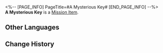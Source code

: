 <%-- [PAGE_INFO]
PageTitle=#A Mysterious Key#
[END_PAGE_INFO] --%>
{{Item Infobox
|id          = 140240
|image       = Item A Mysterious Key.png
|type        = Mission Item
|invCategory = Missions
|rarity      = 3
|effect      = 
|description = A slightly rusty key with no clear indication of which lock it corresponds to. Try it on all the locks you can until you find the right one!
}}
'''A Mysterious Key''' is a [[Mission Item]].

==Other Languages==
{{Other Languages
|en   = A Mysterious Key
|zhs  = 神秘钥匙
|zht  = 神秘鑰匙
|ja   = 神秘的なカギ
|ko   = 신비한 열쇠
|es   = Llave misteriosa
|fr   = Clé mystérieuse
|ru   = Загадочный ключ
|th   = กุญแจลึกลับ
|vi   = Chìa Khóa Thần Bí
|de   = Geheimnisvoller Schlüssel
|id   = Kunci Misterius
|pt   = Uma Chave Misteriosa
}}

==Change History==
{{Change History|1.2}}